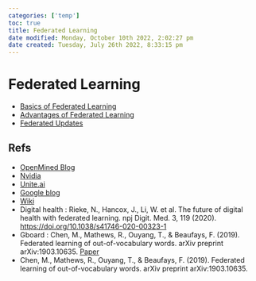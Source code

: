 ```yaml
---
categories: ['temp']
toc: true
title: Federated Learning
date modified: Monday, October 10th 2022, 2:02:27 pm
date created: Tuesday, July 26th 2022, 8:33:15 pm
---
```


# Federated Learning
- [Basics of Federated Learning](Basics%20of%20Federated%20Learning.qmd)
- [Advantages of Federated Learning](Advantages%20of%20Federated%20Learning.qmd)
- [Federated Updates](Federated%20Updates.qmd)

## Refs
- [OpenMined Blog](https://blog.openmined.org/upgrade-to-federated-learning-in-10-lines/)
- [Nvidia](https://blogs.nvidia.com/blog/2019/10/13/what-is-federated-learning/)
- [Unite.ai](https://www.unite.ai/what-is-federated-learning/)
- [Google blog](https://ai.googleblog.com/2017/04/federated-learning-collaborative.html)
- [Wiki](https://en.wikipedia.org/wiki/Federated_learning)
- Digital health : Rieke, N., Hancox, J., Li, W. et al. The future of digital health with federated learning. npj Digit. Med. 3, 119 (2020). <https://doi.org/10.1038/s41746-020-00323-1>
- Gboard : Chen, M., Mathews, R., Ouyang, T., & Beaufays, F. (2019). Federated learning of out-of-vocabulary words. arXiv preprint arXiv:1903.10635. [Paper](https://arxiv.org/pdf/1903.10635.pdf)
- Chen, M., Mathews, R., Ouyang, T., & Beaufays, F. (2019). Federated learning of out-of-vocabulary words. arXiv preprint arXiv:1903.10635.



